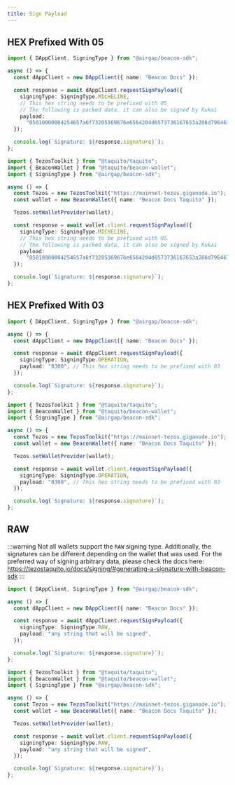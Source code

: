 ```yaml
---
title: Sign Payload
---
```


## HEX Prefixed With 05

<!-- embedme sign-payload-micheline.beacon.ts -->

```ts
import { DAppClient, SigningType } from "@airgap/beacon-sdk";

async () => {
  const dAppClient = new DAppClient({ name: "Beacon Docs" });

  const response = await dAppClient.requestSignPayload({
    signingType: SigningType.MICHELINE,
    // This hex string needs to be prefixed with 05
    // The following is packed data, it can also be signed by Kukai
    payload:
      "05010000004254657a6f73205369676e6564204d6573736167653a206d79646170702e636f6d20323032312d30312d31345431353a31363a30345a2048656c6c6f20776f726c6421",
  });

  console.log(`Signature: ${response.signature}`);
};
```

<!-- embedme sign-payload-micheline.taquito.ts -->

```ts
import { TezosToolkit } from "@taquito/taquito";
import { BeaconWallet } from "@taquito/beacon-wallet";
import { SigningType } from "@airgap/beacon-sdk";

async () => {
  const Tezos = new TezosToolkit("https://mainnet-tezos.giganode.io");
  const wallet = new BeaconWallet({ name: "Beacon Docs Taquito" });

  Tezos.setWalletProvider(wallet);

  const response = await wallet.client.requestSignPayload({
    signingType: SigningType.MICHELINE,
    // This hex string needs to be prefixed with 05
    // The following is packed data, it can also be signed by Kukai
    payload:
      "05010000004254657a6f73205369676e6564204d6573736167653a206d79646170702e636f6d20323032312d30312d31345431353a31363a30345a2048656c6c6f20776f726c6421",
  });

  console.log(`Signature: ${response.signature}`);
};
```

## HEX Prefixed With 03

<!-- embedme sign-payload-operation.beacon.ts -->

```ts
import { DAppClient, SigningType } from "@airgap/beacon-sdk";

async () => {
  const dAppClient = new DAppClient({ name: "Beacon Docs" });

  const response = await dAppClient.requestSignPayload({
    signingType: SigningType.OPERATION,
    payload: "0300", // This hex string needs to be prefixed with 03
  });

  console.log(`Signature: ${response.signature}`);
};
```

<!-- embedme sign-payload-operation.taquito.ts -->

```ts
import { TezosToolkit } from "@taquito/taquito";
import { BeaconWallet } from "@taquito/beacon-wallet";
import { SigningType } from "@airgap/beacon-sdk";

async () => {
  const Tezos = new TezosToolkit("https://mainnet-tezos.giganode.io");
  const wallet = new BeaconWallet({ name: "Beacon Docs Taquito" });

  Tezos.setWalletProvider(wallet);

  const response = await wallet.client.requestSignPayload({
    signingType: SigningType.OPERATION,
    payload: "0300", // This hex string needs to be prefixed with 03
  });

  console.log(`Signature: ${response.signature}`);
};
```

## RAW

:::warning
Not all wallets support the `RAW` signing type. Additionally, the signatures can be different depending on the wallet that was used. For the preferred way of signing arbitrary data, please check the docs here: https://tezostaquito.io/docs/signing/#generating-a-signature-with-beacon-sdk
:::

<!-- embedme sign-payload-raw.beacon.ts -->

```ts
import { DAppClient, SigningType } from "@airgap/beacon-sdk";

async () => {
  const dAppClient = new DAppClient({ name: "Beacon Docs" });

  const response = await dAppClient.requestSignPayload({
    signingType: SigningType.RAW,
    payload: "any string that will be signed",
  });

  console.log(`Signature: ${response.signature}`);
};
```

<!-- embedme sign-payload-raw.taquito.ts -->

```ts
import { TezosToolkit } from "@taquito/taquito";
import { BeaconWallet } from "@taquito/beacon-wallet";
import { SigningType } from "@airgap/beacon-sdk";

async () => {
  const Tezos = new TezosToolkit("https://mainnet-tezos.giganode.io");
  const wallet = new BeaconWallet({ name: "Beacon Docs Taquito" });

  Tezos.setWalletProvider(wallet);

  const response = await wallet.client.requestSignPayload({
    signingType: SigningType.RAW,
    payload: "any string that will be signed",
  });

  console.log(`Signature: ${response.signature}`);
};
```
